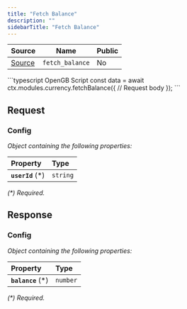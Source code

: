 ```yaml
---
title: "Fetch Balance"
description: ""
sidebarTitle: "Fetch Balance"
---
```


| Source                                                                                                      | Name       | Public     |
| ----------------------------------------------------------------------------------------------------------- | ---------- | ---------- |
| [Source](https://github.com/rivet-gg/opengb-modules/tree/main/modules/currency/scripts/fetch_balance.ts) | `fetch_balance` | No |

<RequestExample>
```typescript OpenGB Script
const data = await ctx.modules.currency.fetchBalance({
  // Request body
});
```

</RequestExample>

## Request



### Config

_Object containing the following properties:_

| Property          | Type     |
| :---------------- | :------- |
| **`userId`** (\*) | `string` |

_(\*) Required._


## Response



### Config

_Object containing the following properties:_

| Property           | Type     |
| :----------------- | :------- |
| **`balance`** (\*) | `number` |

_(\*) Required._

